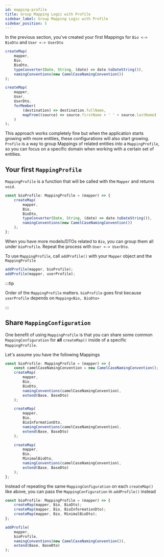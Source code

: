 ```yaml
---
id: mapping-profile
title: Group Mapping Logic with Profile
sidebar_label: Group Mapping Logic with Profile
sidebar_position: 5
---
```


In the previous section, you've created your first Mappings for `Bio <-> BioDto` and `User <-> UserDto`

```ts
createMap(
    mapper,
    Bio,
    BioDto,
    typeConverter(Date, String, (date) => date.toDateString()),
    namingConventions(new CamelCaseNamingConvention())
);

createMap(
    mapper,
    User,
    UserDto,
    forMember(
        (destination) => destination.fullName,
        mapFrom((source) => source.firstName + ' ' + source.lastName)
    )
);
```

This approach works completely fine but when the application starts growing with more entities, these configurations will also start growing. `Profile` is a way to group Mappings of related entities into a `MappingProfile`, so you can focus on a specific domain when working with a certain set of entities.

## Your first `MappingProfile`

`MappingProfile` is a function that will be called with the `Mapper` and returns `void`.

```ts
const bioProfile: MappingProfile = (mapper) => {
    createMap(
        mapper,
        Bio,
        BioDto,
        typeConverter(Date, String, (date) => date.toDateString()),
        namingConventions(new CamelCaseNamingConvention())
    );
};
```

When you have more models/DTOs related to `Bio`, you can group them all under `bioProfile`. Repeat the process with `User <-> UserDto`.

To use `MappingProfile`, call `addProfile()` with your `Mapper` object and the `MappingProfile`

```ts
addProfile(mapper, bioProfile);
addProfile(mapper, userProfile);
```

:::tip

Order of the `MappingProfile` matters. `bioProfile` goes first because `userProfile` depends on `Mapping<Bio, BioDto>`

:::

## Share `MappingConfiguration`

One benefit of using `MappingProfile` is that you can share some common `MappingConfiguration` for **all** `createMap()` inside of a specific `MappingProfile`.

Let's assume you have the following Mappings

```ts
const bioProfile: MappingProfile = (mapper) => {
    const camelCaseNamingConvention = new CamelCaseNamingConvention();
    createMap(
        mapper,
        Bio,
        BioDto,
        namingConventions(camelCaseNamingConvention),
        extend(Base, BaseDto)
    );

    createMap(
        mapper,
        Bio,
        BioInformationDto,
        namingConventions(camelCaseNamingConvention),
        extend(Base, BaseDto)
    );

    createMap(
        mapper,
        Bio,
        MinimalBioDto,
        namingConventions(camelCaseNamingConvention),
        extend(Base, BaseDto)
    );
};
```

Instead of repeating the same `MappingConfiguration` on each `createMap()` like above, you can pass the `MappingConfiguration` in `addProfile()` instead

```ts
const bioProfile: MappingProfile = (mapper) => {
    createMap(mapper, Bio, BioDto);
    createMap(mapper, Bio, BioInformationDto);
    createMap(mapper, Bio, MinimalBioDto);
};

addProfile(
    mapper,
    bioProfile,
    namingConventions(new CamelCaseNamingConvention()),
    extend(Base, BaseDto)
);
```
